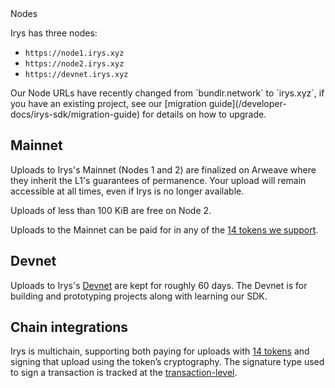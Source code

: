 
<div className="flex flex-col mt-5">
	<div className="flex items-end">
		<div className="">
			<Heading level={1}>Nodes</Heading>
		</div>
	</div>
</div>

Irys has three nodes:

-   `https://node1.irys.xyz`
-   `https://node2.irys.xyz`
-   `https://devnet.irys.xyz`

<Callout type="info" emoji="ℹ️">
	Our Node URLs have recently changed from `bundlr.network` to `irys.xyz`, if you have an existing project, see our
	[migration guide](/developer-docs/irys-sdk/migration-guide) for details on how to upgrade.
</Callout>

## Mainnet

Uploads to Irys's Mainnet (Nodes 1 and 2) are finalized on Arweave where they inherit the L1's guarantees of permanence. Your upload will remain accessible at all times, even if Irys is no longer available.

Uploads of less than 100 KiB are free on Node 2.

Uploads to the Mainnet can be paid for in any of the [14 tokens we support](/overview/supported-tokens).

## Devnet

Uploads to Irys's [Devnet](/developer-docs/using-devnet) are kept for roughly 60 days. The Devnet is for building and prototyping projects along with learning our SDK.

## Chain integrations

Irys is multichain, supporting both paying for uploads with [14 tokens](/overview/supported-tokens) and signing that upload using the token’s cryptography. The signature type used to sign a transaction is tracked at the [transaction-level](/learn/bundles).
